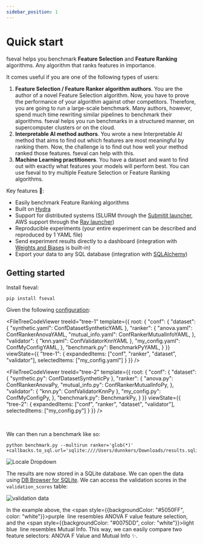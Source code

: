 ```yaml
---
sidebar_position: 1
---
```


# Quick start

<!-- Docusaurus -->


<!-- YAML files -->

<!-- Python files -->

fseval helps you benchmark **Feature Selection** and **Feature Ranking** algorithms. Any algorithm that ranks features in importance.

It comes useful if you are one of the following types of users:
1. **Feature Selection / Feature Ranker algorithm authors**. You are the author of a novel Feature Selection algorithm. Now, you have to prove the performance of your algorithm against other competitors. Therefore, you are going to run a large-scale benchmark. Many authors, however, spend much time rewriting similar pipelines to benchmark their algorithms. fseval helps you run benchmarks in a structured manner, on supercomputer clusters or on the cloud.
1. **Interpretable AI method authors**. You wrote a new Interpretable AI method that aims to find out which features are most meaningful by ranking them. Now, the challenge is to find out how well your method ranked those features. fseval can help with this.
1. **Machine Learning practitioners**. You have a dataset and want to find out with exactly what features your models will perform best. You can use fseval to try multiple Feature Selection or Feature Ranking algorithms.



Key features 🚀:
- Easily benchmark Feature Ranking algorithms
- Built on [Hydra](https://hydra.cc/)
- Support for distributed systems (SLURM through the [Submitit launcher](https://hydra.cc/docs/plugins/submitit_launcher), AWS support through the [Ray launcher](https://hydra.cc/docs/plugins/ray_launcher/))
- Reproducible experiments (your entire experiment can be described and reproduced by 1 YAML file)
- Send experiment results directly to a dashboard (integration with [Weights and Biases](https://wandb.ai/) is built-in)
- Export your data to any SQL database (integration with [SQLAlchemy](https://www.sqlalchemy.org/))

## Getting started

Install fseval:
```shell
pip install fseval
```

Given the following [configuration](https://github.com/dunnkers/fseval/tree/master/examples/quick-start):

<Tabs groupId="config-representation">
<TabItem value="yaml" label="YAML" default>

<FileTreeCodeViewer treeId="tree-1" template={{
  root: {
    "conf": {
      "dataset": {
        "synthetic.yaml": ConfDatasetSyntheticYAML
      },
      "ranker": {
        "anova.yaml": ConfRankerAnovaYAML,
        "mutual_info.yaml": ConfRankerMutualInfoYAML,
      },
      "validator": {
        "knn.yaml": ConfValidatorKnnYAML
      },
      "my_config.yaml": ConfMyConfigYAML,
    },
    "benchmark.py": BenchmarkPyYAML,
  }
}} viewState={{
  "tree-1": {
      expandedItems: ["conf", "ranker", "dataset", "validator"],
      selectedItems: ["my_config.yaml"]
  }
}} />

</TabItem>
<TabItem value="structured" label="Structured Config">


<FileTreeCodeViewer treeId="tree-2" template={{
  root: {
    "conf": {
      "dataset": {
        "synthetic.py": ConfDatasetSyntheticPy
      },
      "ranker": {
        "anova.py": ConfRankerAnovaPy,
        "mutual_info.py": ConfRankerMutualInfoPy,
      },
      "validator": {
        "knn.py": ConfValidatorKnnPy
      },
      "my_config.py": ConfMyConfigPy,
    },
    "benchmark.py": BenchmarkPy,
  }
}} viewState={{
  "tree-2": {
      expandedItems: ["conf", "ranker", "dataset", "validator"],
      selectedItems: ["my_config.py"]
  }
}} />

</TabItem>
</Tabs>



<br/>

We can then run a benchmark like so:
```shell
python benchmark.py --multirun ranker='glob(*)' +callbacks.to_sql.url='sqlite:////Users/dunnkers/Downloads/results.sqlite'
```

![Locale Dropdown](/img/quick-start/terminal.svg)

The results are now stored in a SQLite database. We can open the data using [DB Browser for SQLite](https://sqlitebrowser.org/). We can access the validation scores in the `validation_scores` table:

![validation data](/img/quick-start/validation_data.png)

In the example above, 
the <span style={{backgroundColor: "#5050FF", color: "white"}}>purple</span>&nbsp;
line resembles ANOVA F value feature selection, and 
the <span style={{backgroundColor: "#0075DD", color: "white"}}>light blue</span>&nbsp;
line resembles Mutual Info.
This way, we can easily compare two feature selectors: ANOVA F Value and Mutual Info ✨.